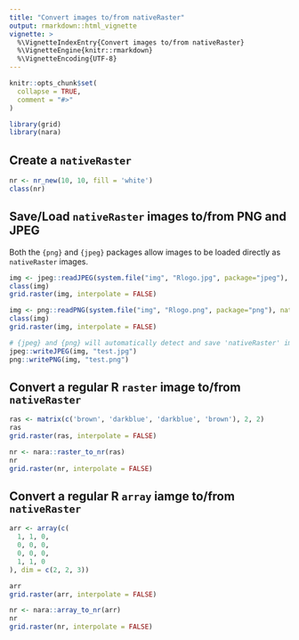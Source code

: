 ```yaml
---
title: "Convert images to/from nativeRaster"
output: rmarkdown::html_vignette
vignette: >
  %\VignetteIndexEntry{Convert images to/from nativeRaster}
  %\VignetteEngine{knitr::rmarkdown}
  %\VignetteEncoding{UTF-8}
---
```


```r
knitr::opts_chunk$set(
  collapse = TRUE,
  comment = "#>"
)
```

```r
library(grid)
library(nara)
```


## Create a `nativeRaster`

```r
nr <- nr_new(10, 10, fill = 'white')
class(nr)
```



## Save/Load `nativeRaster` images to/from PNG and JPEG

Both the `{png}` and `{jpeg}` packages allow images to be loaded directly 
as `nativeRaster` images.

```r
img <- jpeg::readJPEG(system.file("img", "Rlogo.jpg", package="jpeg"), native = TRUE)
class(img)
grid.raster(img, interpolate = FALSE)
```


```r
img <- png::readPNG(system.file("img", "Rlogo.png", package="png"), native = TRUE)
class(img)
grid.raster(img, interpolate = FALSE)
```


```r
# {jpeg} and {png} will automatically detect and save 'nativeRaster' images
jpeg::writeJPEG(img, "test.jpg")
png::writePNG(img, "test.png")
```

## Convert a regular R `raster` image to/from `nativeRaster`

```r
ras <- matrix(c('brown', 'darkblue', 'darkblue', 'brown'), 2, 2)
ras
grid.raster(ras, interpolate = FALSE)
```


```r
nr <- nara::raster_to_nr(ras)
nr
grid.raster(nr, interpolate = FALSE)
```

## Convert a regular R `array` iamge to/from `nativeRaster`

```r
arr <- array(c(
  1, 1, 0,
  0, 0, 0,
  0, 0, 0, 
  1, 1, 0
), dim = c(2, 2, 3))

arr
grid.raster(arr, interpolate = FALSE)
```

```r
nr <- nara::array_to_nr(arr)
nr
grid.raster(nr, interpolate = FALSE)
```



